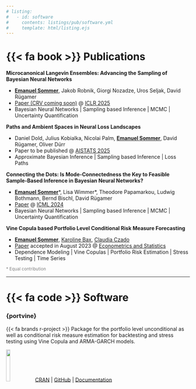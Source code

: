 ```yaml
---
# listing:
#   - id: software
#     contents: listings/pub/software.yml
#     template: html/listing.ejs
---
```


# {{< fa book >}} Publications

**Microcanonical Langevin Ensembles: Advancing the Sampling of Bayesian Neural Networks**

- [**Emanuel Sommer**](../about/index.qmd), Jakob Robnik, Giorgi Nozadze, Uros Seljak, David Rügamer
- [Paper (CRV coming soon)](https://openreview.net/forum?id=QMtrW8Ej98) \@ [ICLR 2025](https://iclr.cc/)
- Bayesian Neural Networks \| Sampling based Inference \| MCMC \| Uncertainty Quantification

**Paths and Ambient Spaces in Neural Loss Landscapes**

- Daniel Dold, Julius Kobialka, Nicolai Palm, [**Emanuel Sommer**](../about/index.qmd), David Rügamer, Oliver Dürr
- Paper to be published \@ [AISTATS 2025](https://aistats.org/aistats2025/)
- Approximate Bayesian Inference \| Sampling based Inference \| Loss Paths

**Connecting the Dots: Is Mode-Connectedness the Key to Feasible Sample-Based Inference in Bayesian Neural Networks?**

- [**Emanuel Sommer**](../about/index.qmd)\*, Lisa Wimmer\*, Theodore Papamarkou, Ludwig Bothmann, Bernd Bischl, David Rügamer
- [Paper](https://proceedings.mlr.press/v235/sommer24a.html) \@ [ICML 2024](https://icml.cc/)
- Bayesian Neural Networks \| Sampling based Inference \| MCMC \| Uncertainty Quantification

**Vine Copula based Portfolio Level Conditional Risk Measure Forecasting**

- [**Emanuel Sommer**](../about/index.qmd), [Karoline Bax](https://www.karolinebax.com/), [Claudia Czado](https://www.math.cit.tum.de/math/personen/professuren/czado-claudia/)
- [Paper](https://doi.org/10.1016/j.ecosta.2023.08.002) accepted in August 2023 \@ [Econometrics and Statistics](https://www.sciencedirect.com/journal/econometrics-and-statistics)
- Dependence Modeling \| Vine Copulas \| Portfolio Risk Estimation \| Stress Testing \| Time Series 


<span style="font-size: smaller; color: grey;">* Equal contribution</span>

------------------------------------------------------------------------

# {{< fa code >}} Software

### {portvine} 

{{< fa brands r-project >}} Package for the portfolio level unconditional as well as conditional risk measure estimation for backtesting and stress testing using Vine Copula and ARMA-GARCH models.

![](../images/projects/portvine_logo.png){fig-align="left" width="15%"}
[CRAN](https://cloud.r-project.org/package=portvine) \| [GitHub](https://github.com/EmanuelSommer/portvine) \| [Documentation](https://emanuelsommer.github.io/portvine/)

<!-- :::{#software} -->

<!-- ::: -->
